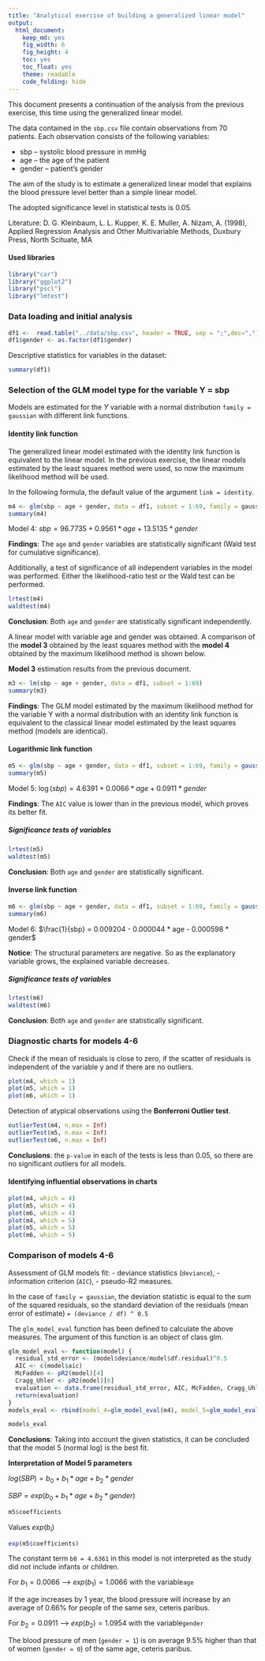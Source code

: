```yaml
---
title: "Analytical exercise of building a generalized linear model"
output:
  html_document:
    keep_md: yes
    fig_width: 6
    fig_height: 4
    toc: yes
    toc_float: yes
    theme: readable
    code_folding: hide
---
```

This document presents a continuation of the analysis from the previous exercise, this time using the generalized linear model.

The data contained in the `sbp.csv` file contain observations from 70 patients. Each observation consists of the following variables:

-   sbp -- systolic blood pressure in mmHg
-   age -- the age of the patient
-   gender -- patient's gender

The aim of the study is to estimate a generalized linear model that explains the blood pressure level better than a simple linear model.

The adopted significance level in statistical tests is 0.05.

Literature: D. G. Kleinbaum, L. L. Kupper, K. E. Muller, A. Nizam, A. (1998), Applied Regression Analysis and Other Multivariable Methods, Duxbury Press, North Scituate, MA


#### Used libraries

```r
library("car")
library("ggplot2")
library("pscl")
library("lmtest")
```

### Data loading and initial analysis

```r
df1 <-  read.table("../data/sbp.csv", header = TRUE, sep = ";",dec=",")
df1$gender <- as.factor(df1$gender)
```

Descriptive statistics for variables in the dataset:

```r
summary(df1)
```

### Selection of the GLM model type for the variable Y = sbp

Models are estimated for the $Y$ variable with a normal distribution `family = gaussian` with different link functions.


#### Identity link function

The generalized linear model estimated with the identity link function is equivalent to the linear model. In the previous exercise, the linear models estimated by the least squares method were used, so now the maximum likelihood method will be used.

In the following formula, the default value of the argument `link = identity`.

```r
m4 <- glm(sbp ~ age + gender, data = df1, subset = 1:69, family = gaussian)
summary(m4)
```

Model 4: $sbp = 96.7735 + 0.9561 * age + 13.5135 * gender$

**Findings**: The `age` and `gender` variables are statistically significant (Wald test for cumulative significance).

Additionally, a test of significance of all independent variables in the model was performed. Either the likelihood-ratio test or the Wald test can be performed.

```r
lrtest(m4)
waldtest(m4)
```

**Conclusion**: Both `age` and `gender` are statistically significant independently.

A linear model with variable age and gender was obtained. A comparison of the **model 3** obtained by the least squares method with the **model 4** obtained by the maximum likelihood method is shown below.

**Model 3** estimation results from the previous document.

```r
m3 <- lm(sbp ~ age + gender, data = df1, subset = 1:69)
summary(m3)
```

**Findings**: The GLM model estimated by the maximum likelihood method for the variable Y with a normal distribution with an identity link function is equivalent to the classical linear model estimated by the least squares method (models are identical).


#### Logarithmic link function

```r
m5 <- glm(sbp ~ age + gender, data = df1, subset = 1:69, family = gaussian(link = "log"))
summary(m5) 
```
Model 5: $\log(sbp) = 4.6391 + 0.0066 * age + 0.0911 * gender$

**Findings**: The `AIC` value is lower than in the previous model, which proves its better fit.


##### Significance tests of variables

```r
lrtest(m5)
waldtest(m5)
```

**Conclusion**: Both `age` and `gender` are statistically significant.


#### Inverse link function

```r
m6 <- glm(sbp ~ age + gender, data = df1, subset = 1:69, family = gaussian(link = "inverse"))
summary(m6) 
```

Model 6: $\frac{1}{sbp} = 0.009204 - 0.000044 * age - 0.000598 * gender$

**Notice**: The structural parameters are negative. So as the explanatory variable grows, the explained variable decreases.


##### Significance tests of variables

```r
lrtest(m6)
waldtest(m6)
```

**Conclusion**: Both `age` and `gender` are statistically significant.


### Diagnostic charts for models 4-6

Check if the mean of residuals is close to zero, if the scatter of residuals is independent of the variable y and if there are no outliers.

```r
plot(m4, which = 1)
plot(m5, which = 1)
plot(m6, which = 1)
```


Detection of atypical observations using the **Bonferroni Outlier test**.

```r
outlierTest(m4, n.max = Inf)
outlierTest(m5, n.max = Inf)
outlierTest(m6, n.max = Inf)
```

**Conclusions**: the `p-value` in each of the tests is less than 0.05, so there are no significant outliers for all models.


#### Identifying influential observations in charts
```r
plot(m4, which = 4)
plot(m5, which = 4)
plot(m6, which = 4)
plot(m4, which = 5)
plot(m5, which = 5)
plot(m6, which = 5)
```



### Comparison of models 4-6

Assessment of GLM models fit: 
-   deviance statistics (`deviance`), 
-   information criterion (`AIC`),
-   pseudo-R2 measures.

In the case of `family = gaussian`, the deviation statistic is equal to the sum of the squared residuals, so the standard deviation of the residuals (mean error of estimate) `= (deviance / df) ^ 0.5`

The `glm_model_eval` function has been defined to calculate the above measures. The argument of this function is an object of class glm.

```r
glm_model_eval <- function(model) {
  residual_std_error <- (model$deviance/model$df.residual)^0.5
  AIC <- c(model$aic)
  McFadden <- pR2(model)[4]
  Cragg_Uhler <- pR2(model)[6]
  evaluation <- data.frame(residual_std_error, AIC, McFadden, Cragg_Uhler)
  return(evaluation)
}
models_eval <- rbind(model_4=glm_model_eval(m4), model_5=glm_model_eval(m5), model_6=glm_model_eval(m6))
```

```r
models_eval
```
**Conclusions**: Taking into account the given statistics, it can be concluded that the model 5 (normal log) is the best fit.


**Interpretation of Model 5 parameters**

$log(SBP) = b_0 + b_1 * age + b_2 * gender$


$SBP = exp(b_0 + b_1 * age + b_2 * gender)$

```r
m5$coefficients
```

Values $exp(b_i)$

```r
exp(m5$coefficients)
```

The constant term `b0 = 4.6361` in this model is not interpreted as the study did not include infants or children.

For $b_1 = 0.0066$ --> $exp(b_1) = 1.0066$  with the variable` age`


If the age increases by 1 year, the blood pressure will increase by an average of 0.66% for people of the same sex, ceteris paribus.

For $b_2 = 0.0911$ --> $exp(b_2) = 1.0954$ with the variable` gender`


The blood pressure of men (`gender = 1`) is on average 9.5%  higher than that of women (`gender = 0`) of the same age, ceteris paribus.

